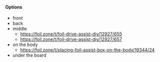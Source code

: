 #### Options

- front
- back
- middle
  - https://foil.zone/t/foil-drive-assist-diy/12927/655
  - https://foil.zone/t/foil-drive-assist-diy/12927/657
- on the body
  - https://foil.zone/t/placing-foil-assist-box-on-the-body/19344/24
- under the board
